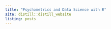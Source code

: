 ```yaml
---
title: "Psychometrics and Data Science with R"
site: distill::distill_website
listing: posts
---
```

